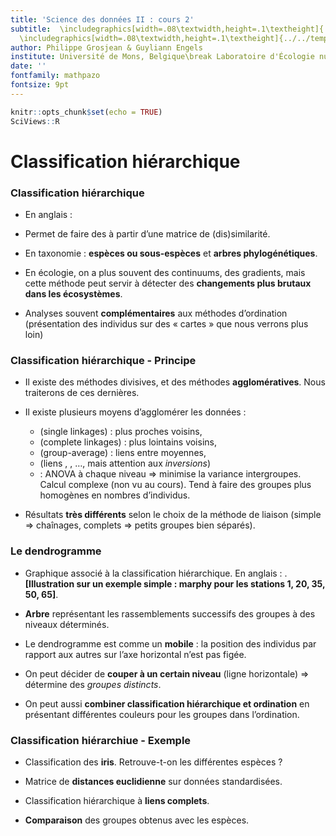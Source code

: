 ```yaml
---
title: 'Science des données II : cours 2'
subtitle:  \includegraphics[width=.08\textwidth,height=.1\textheight]{../../template/biodatascience.png}
  \includegraphics[width=.08\textwidth,height=.1\textheight]{../../template/SciViews-logo.pdf} \vfill Classification hiérarchique
author: Philippe Grosjean & Guyliann Engels
institute: Université de Mons, Belgique\break Laboratoire d'Écologie numérique des Milieux aquatiques\break \includegraphics[width=.08\textwidth,height=.1\textheight]{../../template/EcoNum-logo.pdf} \break \url{http://biodatascience-course.sciviews.org} \break \url{sdd@sciviews.org}
date: ''
fontfamily: mathpazo
fontsize: 9pt
---
```


```r
knitr::opts_chunk$set(echo = TRUE)
SciViews::R
```


# Classification hiérarchique

### Classification hiérarchique

- En anglais : \alert{hierarchical clustering}

- Permet de faire des \alert{groupes} à partir d’une matrice de
(dis)similarité.

- En taxonomie : **espèces ou sous-espèces** et **arbres phylogénétiques**.

- En écologie, on a plus souvent des continuums, des gradients, mais cette méthode peut servir à détecter des **changements plus brutaux dans les écosystèmes**.

- Analyses souvent **complémentaires** aux méthodes d’ordination (présentation des individus sur des « cartes » que nous verrons plus loin)


### Classification hiérarchique - Principe

- Il existe des méthodes divisives, et des méthodes **agglomératives**. Nous traiterons de ces dernières.

- Il existe plusieurs moyens d’agglomérer les données :
    * \alert{Liens simples} (single linkages) : plus proches voisins,
    * \alert{Liens complets} (complete linkages) : plus lointains voisins,
    * \alert{Liens moyens} (group-average) : liens entre moyennes,
    * (liens \alert{médians}, \alert{centroïdes}, ..., mais attention aux _inversions_)
    * \alert{Ward} : ANOVA à chaque niveau => minimise la variance intergroupes. Calcul complexe (non vu au cours). Tend à faire des groupes plus homogènes en nombres d’individus.

- Résultats **très différents** selon le choix de la méthode de liaison (simple => chaînages, complets => petits groupes bien séparés).


### Le dendrogramme

- Graphique associé à la classification hiérarchique. En anglais :
\alert{dendrogram}. **[Illustration sur un exemple simple : marphy pour les stations 1, 20, 35, 50, 65]**.

- **Arbre** représentant les rassemblements successifs des groupes à des niveaux déterminés.

- Le dendrogramme est comme un **mobile** : la position des individus par rapport aux autres sur l’axe horizontal n’est pas figée.

- On peut décider de **couper à un certain niveau** (ligne horizontale) => détermine des _groupes distincts_.

- On peut aussi **combiner classification hiérarchique et ordination** en présentant différentes couleurs pour les groupes dans l’ordination.


### Classification hiérarchiue - Exemple

- Classification des **iris**. Retrouve-t-on les différentes espèces ?

- Matrice de **distances euclidienne** sur données standardisées.

- Classification hiérarchique à **liens complets**.

- **Comparaison** des groupes obtenus avec les espèces.
